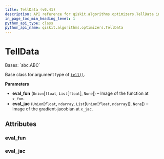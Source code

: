 ```yaml
---
title: TellData (v0.41)
description: API reference for qiskit.algorithms.optimizers.TellData in qiskit v0.41
in_page_toc_min_heading_level: 1
python_api_type: class
python_api_name: qiskit.algorithms.optimizers.TellData
---
```


# TellData

<Class id="qiskit.algorithms.optimizers.TellData" isDedicatedPage={true} github="https://github.com/qiskit/qiskit/tree/stable/0.23/qiskit/algorithms/optimizers/steppable_optimizer.py" signature="TellData(eval_fun=None, eval_jac=None)" modifiers="class">
  Bases: `abc.ABC`

  Base class for argument type of [`tell()`](qiskit.algorithms.optimizers.SteppableOptimizer#tell "qiskit.algorithms.optimizers.SteppableOptimizer.tell").

  **Parameters**

  *   **eval\_fun** (`Union`\[`float`, `List`\[`float`], `None`]) – Image of the function at `x_fun`.
  *   **eval\_jac** (`Union`\[`float`, `ndarray`, `List`\[`Union`\[`float`, `ndarray`]], `None`]) – Image of the gradient-jacobian at `x_jac`.

  ## Attributes

  ### eval\_fun

  <Attribute id="qiskit.algorithms.optimizers.TellData.eval_fun" attributeTypeHint="Optional[Union[float, List[float]]]" attributeValue="None" />

  ### eval\_jac

  <Attribute id="qiskit.algorithms.optimizers.TellData.eval_jac" attributeTypeHint="Optional[Union[float, numpy.ndarray, List[Union[float, numpy.ndarray]]]]" attributeValue="None" />
</Class>

